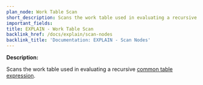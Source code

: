 ```yaml
---
plan_node: Work Table Scan
short_description: Scans the work table used in evaluating a recursive common table expression (WITH clause).
important_fields:
title: EXPLAIN - Work Table Scan
backlink_href: /docs/explain/scan-nodes
backlink_title: 'Documentation: EXPLAIN - Scan Nodes'
---
```


**Description:**

Scans the work table used in evaluating a recursive [common table expression](https://www.postgresql.org/docs/current/queries-with.html).
